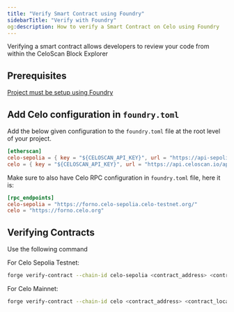 ```yaml
---
title: "Verify Smart Contract using Foundry"
sidebarTitle: "Verify with Foundry"
og:description: How to verify a Smart Contract on Celo using Foundry
---
```


Verifying a smart contract allows developers to review your code from within the CeloScan Block Explorer

## Prerequisites

[Project must be setup using Foundry](../deploy/foundry.md)

## Add Celo configuration in `foundry.toml`

Add the below given configuration to the `foundry.toml` file at the root level of your project.

```toml
[etherscan]
celo-sepolia = { key = "${CELOSCAN_API_KEY}", url = "https://api-sepolia.celoscan.io/api"}
celo = { key = "${CELOSCAN_API_KEY}", url = "https://api.celoscan.io/api"}
```

Make sure to also have Celo RPC configuration in `foundry.toml` file, here it is:

```toml
[rpc_endpoints]
celo-sepolia = "https://forno.celo-sepolia.celo-testnet.org/"
celo = "https://forno.celo.org"
```

## Verifying Contracts

Use the following command

For Celo Sepolia Testnet:

```bash
forge verify-contract --chain-id celo-sepolia <contract_address> <contract_location> --watch
```

For Celo Mainnet:

```bash
forge verify-contract --chain-id celo <contract_address> <contract_location> --watch
```